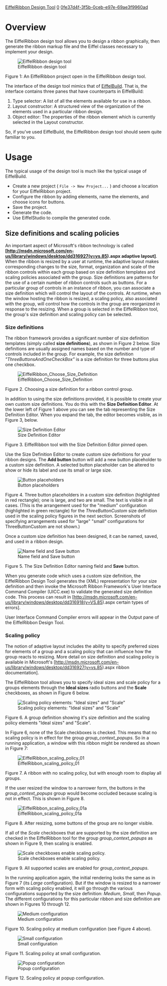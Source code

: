[[Property:title|EiffelRibbon Design Tool]]
[[Property:weight|0]]
[[Property:uuid|0fe37d4f-3f5b-0ceb-e97e-69ae3f9960ad]]
=Overview=

The EiffelRibbon design tool allows you to design a ribbon graphically, then generate the ribbon markup file and the Eiffel classes necessary to implement your design. 


[[Image:EiffelRibbon design tool 01|EiffelRibbon design tool]]

Figure 1: An EiffelRibbon project open in the EiffelRibbon design tool.


The interface of the design tool mimics that of [[EiffelBuild|EiffelBuild]]. That is, the interface contains three panes that have counterparts in EiffelBuild:

# Type selector: A list of all the elements available for use in a ribbon.
# Layout constructor: A structured view of the organization of the elements used in a particular ribbon design.
# Object editor: The properties of the ribbon element which is currently selected in the Layout constructor.

So, if you've used EiffelBuild, the EiffelRibbon design tool should seem quite familiar to you. 

=Usage=

The typical usage of the design tool is much like the typical usage of EiffelBuild. 

* Create a new project ( <code lang="text">File -> New Project...</code> ) and choose a location for your EiffelRibbon project.
* Configure the ribbon by adding elements, name the elements, and choose icons for buttons.
* Save the project.
* Generate the code.
* Use EiffelStudio to compile the generated code.

==Size definitions and scaling policies==

An important aspect of Microsoft's ribbon technology is called '''[http://msdn.microsoft.com/en-us/library/windows/desktop/dd316927(v=vs.85).aspx adaptive layout]'''. When the ribbon is resized by a user at runtime, the adaptive layout makes corresponding changes to the size, format, organization and scale of the ribbon controls within each group based on size definition templates and scaling policies associated with the group. Size definitions are patterns for the use of a certain number of ribbon controls such as buttons. For a particular group of controls in an instance of ribbon, you can associate a size definition which will control the layout of the controls. At runtime, when the window hosting the ribbon is resized, a scaling policy, also associated with the group, will control how the controls in the group are reorganized in response to the resizing. When a group is selected in the EiffelRibbon tool, the group's size definition and scaling policy can be selected. 

{{note|Not all size definitions support all scaling policy choices. So it is important to know which scaling policies are supported by a size definition that you wish to associate with a group before you set the scaling policy for the group.}}

===Size definitions===

The ribbon framework provides a significant number of size definition templates (simply called '''size definitions'''), as shown in Figure 2 below. Size definitions are usually assigned names based on the number and type of controls included in the group. For example, the size definition ''"ThreeButtonsAndOneCheckBox"'' is a size definition for three buttons plus one checkbox.


[[Image:EiffelRibbon Choose Size Definition]]

Figure 2. Choosing a size definition for a ribbon control group.


In addition to using the size definitions provided, it is possible to create your own custom size definitions. You do this with the '''Size Definition Editor'''. At the lower left of Figure 1 above you can see the tab representing the Size Definition Editor. When you expand the tab, the editor becomes visible, as in Figure 3, below.


[[Image:EiffelRibbon size definition editor|Size Definition Editor]]

Figure 3. EiffelRibbon tool with the Size Definition Editor pinned open.


Use the Size Definition Editor to create custom size definitions for your ribbon designs. The '''Add button''' button will add a new button placeholder to a custom size definition. A selected button placeholder can be altered to show or hide its label and use its small or large size. 


[[Image:Size Definition Editor 02|Button placeholders]]

Figure 4. Three button placeholders in a custom size definition (highlighted in red rectangle); one is large, and two are small. The text is visible in all cases. (This is the arrangement used for the "medium" configuration (highlighted in green rectangle) for the ''ThreeButtonCustom'' size definition used in the scaling policy figures in the next section.  Screenshots of specifying arrangements used for "large" "small" configurations for ThreeButtonCustom are not shown.)


Once a custom size definition has been designed, it can be named, saved, and used in a ribbon design.


[[Image:Size Definition Editor 03|Name field and Save button]]

Figure 5. The Size Definition Editor naming field and '''Save''' button.


When you generate code which uses a custom size definition, the EiffelRibbon Design Tool generates the (XML) representation for your size definition and then invoke the Microsoft Ribbon Framework's User Interface Command Compiler (UICC.exe) to validate the generated size definition code. This process can result in [http://msdn.microsoft.com/en-us/library/windows/desktop/dd316918(v=VS.85).aspx certain types of errors]. 

User Interface Command Compiler errors will appear in the Output pane of the EiffelRibbon Design Tool.


===Scaling policy===

The notion of adaptive layout includes the ability to specify preferred sizes for elements of a group and a scaling policy that can influence how the group reacts to resizing. More detail on size definition and scaling policy is available in Microsoft's [http://msdn.microsoft.com/en-us/library/windows/desktop/dd316927(v=vs.85).aspx ribbon documentation]. 

The EiffelRibbon tool allows you to specify ideal sizes and scale policy for a groups elements through the '''Ideal sizes''' radio buttons and the '''Scale''' checkboxes, as shown in Figure 6 below.


[[Image:EiffelRibbon design tool 02|Scaling policy elements: "Ideal sizes" and "Scale"]]

Figure 6. A group definition showing it's size definition and the scaling policy elements "Ideal sizes" and "Scale".


In Figure 6, none of the Scale checkboxes is checked. This means that no scaling policy is in effect for the group ''group_context_popups''. So in a running application, a window with this ribbon might be rendered as shown in Figure 7:


[[Image:EiffelRibbon scaling policy 01]]

Figure 7. A ribbon with no scaling policy, but with enough room to display all groups.


If the user resized the window to a narrower form, the buttons in the ''group_context_popups'' group would become occluded because scaling is not in effect. This is shown in Figure 8.


[[Image:EiffelRibbon scaling policy 01a]]

Figure 8. After resizing, some buttons of the group are no longer visible.


If all of the ''Scale'' checkboxes that are supported by the size definition are checked in the EiffelRibbon tool for the group ''group_context_popups'' as shown in Figure 9, then scaling is enabled. 


[[Image:EiffelRibbon scaling policy 02|Scale checkboxes enable scaling policy.]]

Figure 9. All supported scales are enabled for ''group_context_popups''.


In the running application again, the initial rendering looks the same as in Figure 7 (its ''Large'' configuration). But if the window is resized to a narrower form with scaling policy enabled, it will go through the various configurations supported by the size definition: ''Medium'', ''Small'', then ''Popup''. The different configurations for this particular ribbon and size definition are shown in Figures 10 through 12.


[[Image:EiffelRibbon scaling policy 03|Medium configuration]]

Figure 10. Scaling policy at medium configuration (see Figure 4 above).



[[Image:EiffelRibbon scaling policy 04|Small configuration]]

Figure 11. Scaling policy at small configuration.



[[Image:EiffelRibbon scaling policy 05|Popup configuration]]

Figure 12. Scaling policy at popup configuration.




